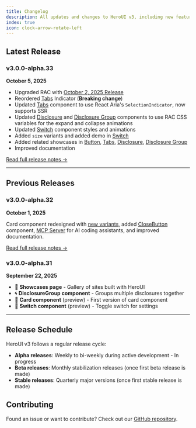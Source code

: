 ```yaml
---
title: Changelog
description: All updates and changes to HeroUI v3, including new features, fixes, and breaking changes.
index: true
icon: clock-arrow-rotate-left
---
```


## Latest Release


### v3.0.0-alpha.33

**October 5, 2025**

- Upgraded RAC with [October 2, 2025 Release](https://react-spectrum.adobe.com/releases/2025-10-02.html)
- Reordered [Tabs](/docs/components/tabs) Indicator (**Breaking change**)
- Updated [Tabs](/docs/components/tabs) component to use React Aria's `SelectionIndicator`, now supports SSR
- Updated [Disclosure](/docs/components/disclosure) and [Disclosure Group](/docs/components/disclosure-group) components to use RAC CSS variables for the expand and collapse animations
- Updated [Switch](/docs/components/switch) component styles and animations
- Added `size` variants and added demo in [Switch](/docs/components/switch#sizes)
- Added related showcases in [Button](/docs/components/button), [Tabs](/docs/components/tabs), [Disclosure](/docs/components/disclosure), [Disclosure Group](/docs/components/disclosure-group)
- Improved documentation


[Read full release notes →](/docs/changelog/v3-0-0-alpha-33)

---

## Previous Releases

### v3.0.0-alpha.32

**October 1, 2025**


Card component redesigned with [new variants](/docs/components/card), added [CloseButton](/docs/components/close-button) component, [MCP Server](/docs/ui-for-agents/mcp-server) for AI coding assistants, and improved documentation.

[Read full release notes →](/docs/changelog/v3-0-0-alpha-32)

### v3.0.0-alpha.31

**September 22, 2025**

- 🎨 **Showcases page** - Gallery of sites built with HeroUI
- 🌀 **DisclosureGroup component** - Groups multiple disclosures together
- 📇 **Card component** (preview) - First version of card component
- 🔀 **Switch component** (preview) - Toggle switch for settings

---

## Release Schedule

HeroUI v3 follows a regular release cycle:

- **Alpha releases**: Weekly to bi-weekly during active development - In progress
- **Beta releases**: Monthly stabilization releases (once first beta release is made)
- **Stable releases**: Quarterly major versions (once first stable release is made)

## Contributing

Found an issue or want to contribute? Check out our [GitHub repository](https://github.com/heroui-inc/heroui).